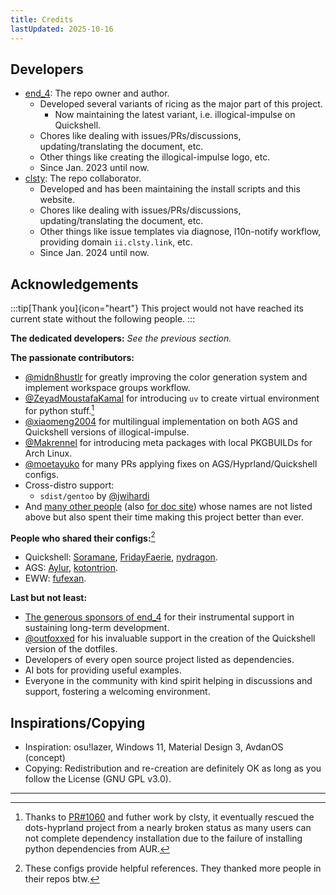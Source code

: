 ```yaml
---
title: Credits
lastUpdated: 2025-10-16
---
```


## Developers
- [end_4](https://github.com/end-4): The repo owner and author.
  - Developed several variants of ricing as the major part of this project.
    - Now maintaining the latest variant, i.e. illogical-impulse on Quickshell.
  - Chores like dealing with issues/PRs/discussions, updating/translating the document, etc.
  - Other things like creating the illogical-impulse logo, etc.
  - Since Jan. 2023 until now.
- [clsty](https://github.com/clsty): The repo collaborator.
  - Developed and has been maintaining the install scripts and this website.
  - Chores like dealing with issues/PRs/discussions, updating/translating the document, etc.
  - Other things like issue templates via diagnose, l10n-notify workflow, providing domain `ii.clsty.link`, etc.
  - Since Jan. 2024 until now.

## Acknowledgements

:::tip[Thank you]{icon="heart"}
This project would not have reached its current state without the following people.
:::

**The dedicated developers:** _See the previous section._

**The passionate contributors:**
- [@midn8hustlr](https://github.com/midn8hustlr) for greatly improving the color generation system and implement workspace groups workflow.
- [@ZeyadMoustafaKamal](https://github.com/ZeyadMoustafaKamal) for introducing `uv` to create virtual environment for python stuff.[^1]
- [@xiaomeng2004](https://github.com/xiaomeng2004) for multilingual implementation on both AGS and Quickshell versions of illogical-impulse.
- [@Makrennel](https://github.com/Makrennel) for introducing meta packages with local PKGBUILDs for Arch Linux.
- [@moetayuko](https://github.com/moetayuko) for many PRs applying fixes on AGS/Hyprland/Quickshell configs.
- Cross-distro support:
  - `sdist/gentoo` by [@jwihardi](https://github.com/jwihardi)
- And [many other people](https://github.com/end-4/dots-hyprland/graphs/contributors) (also [for doc site](https://github.com/end-4/dots-hyprland-wiki/graphs/contributors)) whose names are not listed above but also spent their time making this project better than ever.

**People who shared their configs:**[^2]
- Quickshell: [Soramane](https://github.com/caelestia-dots/shell/), [FridayFaerie](https://github.com/FridayFaerie/quickshell), [nydragon](https://github.com/nydragon/nysh).
- AGS: [Aylur](https://github.com/Aylur/dotfiles/tree/ags-pre-ts), [kotontrion](https://github.com/kotontrion/dotfiles).
- EWW: [fufexan](https://github.com/fufexan/dotfiles).

**Last but not least:**
- [The generous sponsors of end_4](https://github.com/sponsors/end-4) for their instrumental support in sustaining long-term development.
- [@outfoxxed](https://github.com/outfoxxed/) for his invaluable support in the creation of the Quickshell version of the dotfiles.
- Developers of every open source project listed as dependencies.
- AI bots for providing useful examples.
- Everyone in the community with kind spirit helping in discussions and support, fostering a welcoming environment.

## Inspirations/Copying

- Inspiration: osu!lazer, Windows 11, Material Design 3, AvdanOS (concept)
- Copying: Redistribution and re-creation are definitely OK as long as you follow the License (GNU GPL v3.0).

---

[^1]: Thanks to [PR#1060](https://github.com/end-4/dots-hyprland/pull/1060) and futher work by clsty, it eventually rescued the dots-hyprland project from a nearly broken status as many users can not complete dependency installation due to the failure of installing python dependencies from AUR.
[^2]: These configs provide helpful references. They thanked more people in their repos btw.
